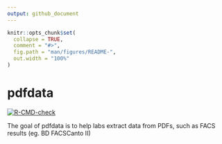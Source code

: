 ```yaml
---
output: github_document
---
```


<!-- README.md is generated from README.Rmd. Please edit that file -->

```r
knitr::opts_chunk$set(
  collapse = TRUE,
  comment = "#>",
  fig.path = "man/figures/README-",
  out.width = "100%"
)
```

# pdfdata

<!-- badges: start -->
[![R-CMD-check](https://github.com/amarquard/pdfdata/workflows/R-CMD-check/badge.svg)](https://github.com/amarquard/pdfdata/actions)
<!-- badges: end -->

The goal of pdfdata is to help labs extract data from PDFs, such as FACS results (eg. BD FACSCanto II)


